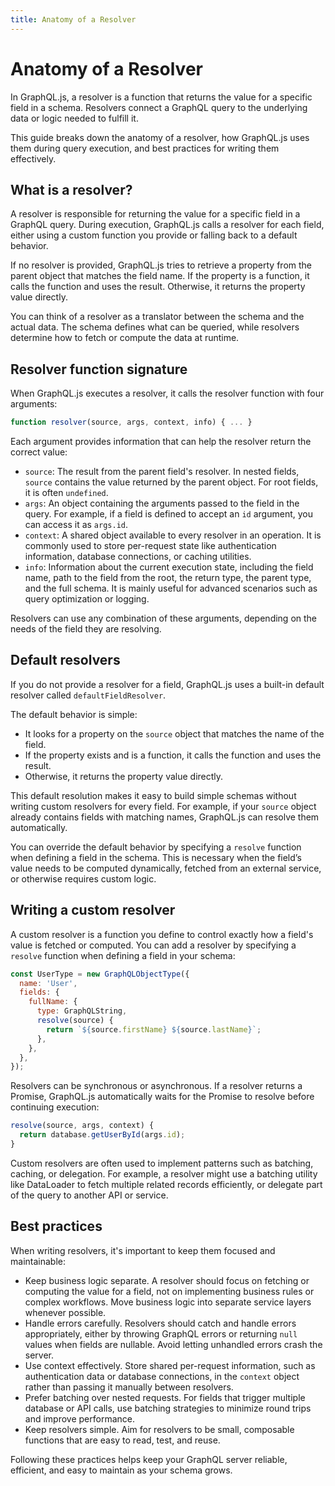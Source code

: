 ```yaml
---
title: Anatomy of a Resolver
---
```


# Anatomy of a Resolver

In GraphQL.js, a resolver is a function that returns the value for a 
specific field in a schema. Resolvers connect a GraphQL query to the 
underlying data or logic needed to fulfill it.

This guide breaks down the anatomy of a resolver, how GraphQL.js uses 
them during query execution, and best practices for writing them effectively.

## What is a resolver?

A resolver is responsible for returning the value for a specific field in a 
GraphQL query. During execution, GraphQL.js calls a resolver for each field, 
either using a custom function you provide or falling back to a default 
behavior.

If no resolver is provided, GraphQL.js tries to retrieve a property from the 
parent object that matches the field name. If the property is a function, it 
calls the function and uses the result. Otherwise, it returns the property 
value directly.

You can think of a resolver as a translator between the schema and the 
actual data. The schema defines what can be queried, while resolvers 
determine how to fetch or compute the data at runtime.

## Resolver function signature

When GraphQL.js executes a resolver, it calls the resolver function 
with four arguments:

```js
function resolver(source, args, context, info) { ... }
```

Each argument provides information that can help the resolver return the
correct value:

- `source`: The result from the parent field's resolver. In nested fields,
`source` contains the value returned by the parent object. For root fields,
it is often `undefined`.
- `args`: An object containing the arguments passed to the field in the
query. For example, if a field is defined to accept an `id` argument, you can
access it as `args.id`.
- `context`: A shared object available to every resolver in an operation. 
It is commonly used to store per-request state like authentication
information, database connections, or caching utilities.
- `info`: Information about the current execution state, including
the field name, path to the field from the root, the return type, the parent
type, and the full schema. It is mainly useful for advanced scenarios such
as query optimization or logging.

Resolvers can use any combination of these arguments, depending on the needs
of the field they are resolving.

## Default resolvers

If you do not provide a resolver for a field, GraphQL.js uses a built-in
default resolver called `defaultFieldResolver`.

The default behavior is simple:

- It looks for a property on the `source` object that matches the name of
the field.
- If the property exists and is a function, it calls the function and uses the
result.
- Otherwise, it returns the property value directly.

This default resolution makes it easy to build simple schemas without 
writing custom resolvers for every field. For example, if your `source` object 
already contains fields with matching names, GraphQL.js can resolve them 
automatically.

You can override the default behavior by specifying a `resolve` function when 
defining a field in the schema. This is necessary when the field’s value 
needs to be computed dynamically, fetched from an external service, or 
otherwise requires custom logic.

## Writing a custom resolver

A custom resolver is a function you define to control exactly how a field's 
value is fetched or computed. You can add a resolver by specifying a `resolve` 
function when defining a field in your schema:

```js
const UserType = new GraphQLObjectType({
  name: 'User',
  fields: {
    fullName: {
      type: GraphQLString,
      resolve(source) {
        return `${source.firstName} ${source.lastName}`;
      },
    },
  },
});
```

Resolvers can be synchronous or asynchronous. If a resolver returns a 
Promise, GraphQL.js automatically waits for the Promise to resolve before 
continuing execution:

```js
resolve(source, args, context) {
  return database.getUserById(args.id);
}
```

Custom resolvers are often used to implement patterns such as batching, 
caching, or delegation. For example, a resolver might use a batching utility 
like DataLoader to fetch multiple related records efficiently, or delegate 
part of the query to another API or service.

## Best practices

When writing resolvers, it's important to keep them focused and maintainable:

- Keep business logic separate. A resolver should focus on fetching or 
computing the value for a field, not on implementing business rules or 
complex workflows. Move business logic into separate service layers 
whenever possible.
- Handle errors carefully. Resolvers should catch and handle errors 
appropriately, either by throwing GraphQL errors or returning `null` values 
when fields are nullable. Avoid letting unhandled errors crash the server.
- Use context effectively. Store shared per-request information, such as 
authentication data or database connections, in the `context` object rather 
than passing it manually between resolvers.
- Prefer batching over nested requests. For fields that trigger multiple 
database or API calls, use batching strategies to minimize round trips and 
improve performance.
- Keep resolvers simple. Aim for resolvers to be small, composable functions 
that are easy to read, test, and reuse.

Following these practices helps keep your GraphQL server reliable, efficient, 
and easy to maintain as your schema grows.